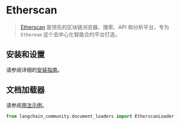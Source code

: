 # Etherscan

>[Etherscan](https://docs.etherscan.io/) 是领先的区块链浏览器、搜索、API 和分析平台，专为 `Ethereum` 这个去中心化智能合约平台打造。
 

## 安装和设置

请参阅详细的[安装指南](/docs/integrations/document_loaders/etherscan)。


## 文档加载器

请参阅[用法示例](/docs/integrations/document_loaders/etherscan)。

```python
from langchain_community.document_loaders import EtherscanLoader
```